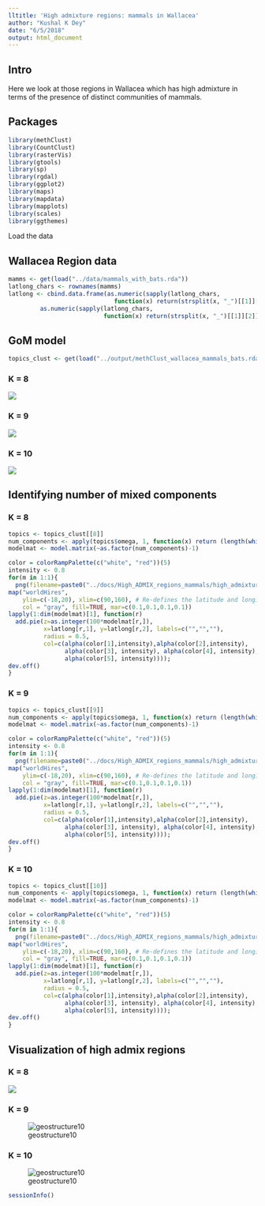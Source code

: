 ```yaml
---
lltitle: 'High admixture regions: mammals in Wallacea'
author: "Kushal K Dey"
date: "6/5/2018"
output: html_document
---
```


## Intro

Here we look at those regions in Wallacea which has high admixture in terms of 
the presence of distinct communities of mammals. 

## Packages

```r
library(methClust)
library(CountClust)
library(rasterVis)
library(gtools)
library(sp)
library(rgdal)
library(ggplot2)
library(maps)
library(mapdata)
library(mapplots)
library(scales)
library(ggthemes)
```

Load the data

## Wallacea Region data

```r
mamms <- get(load("../data/mammals_with_bats.rda"))
latlong_chars <- rownames(mamms)
latlong <- cbind.data.frame(as.numeric(sapply(latlong_chars, 
                              function(x) return(strsplit(x, "_")[[1]][1]))),
         as.numeric(sapply(latlong_chars, 
                           function(x) return(strsplit(x, "_")[[1]][2]))))
```


## GoM model

```r
topics_clust <- get(load("../output/methClust_wallacea_mammals_bats.rda"))
```

###  K = 8

![](Wallacea_mammals_bats/geostructure_birds_8.png)

###  K = 9

![](Wallacea_mammals_bats/geostructure_birds_9.png)

###  K = 10

![](Wallacea_mammals_bats/geostructure_birds_10.png)


## Identifying number of mixed components

### K = 8

```r
topics <- topics_clust[[8]]
num_components <- apply(topics$omega, 1, function(x) return (length(which(x > 0.1))))
modelmat <- model.matrix(~as.factor(num_components)-1)
```

```r
color = colorRampPalette(c("white", "red"))(5)
intensity <- 0.8
for(m in 1:1){
  png(filename=paste0("../docs/High_ADMIX_regions_mammals/high_admixture_K_8.png"),width = 1000, height = 800)
map("worldHires",
    ylim=c(-18,20), xlim=c(90,160), # Re-defines the latitude and longitude range
    col = "gray", fill=TRUE, mar=c(0.1,0.1,0.1,0.1))
lapply(1:dim(modelmat)[1], function(r)
  add.pie(z=as.integer(100*modelmat[r,]),
          x=latlong[r,1], y=latlong[r,2], labels=c("","",""),
          radius = 0.5,
          col=c(alpha(color[1],intensity),alpha(color[2],intensity),
                alpha(color[3], intensity), alpha(color[4], intensity),
                alpha(color[5], intensity))));
dev.off()
}

```


### K = 9

```r
topics <- topics_clust[[9]]
num_components <- apply(topics$omega, 1, function(x) return (length(which(x > 0.1))))
modelmat <- model.matrix(~as.factor(num_components)-1)
```

```r
color = colorRampPalette(c("white", "red"))(5)
intensity <- 0.8
for(m in 1:1){
  png(filename=paste0("../docs/High_ADMIX_regions_mammals/high_admixture_K_9.png"),width = 1000, height = 800)
map("worldHires",
    ylim=c(-18,20), xlim=c(90,160), # Re-defines the latitude and longitude range
    col = "gray", fill=TRUE, mar=c(0.1,0.1,0.1,0.1))
lapply(1:dim(modelmat)[1], function(r)
  add.pie(z=as.integer(100*modelmat[r,]),
          x=latlong[r,1], y=latlong[r,2], labels=c("","",""),
          radius = 0.5,
          col=c(alpha(color[1],intensity),alpha(color[2],intensity),
                alpha(color[3], intensity), alpha(color[4], intensity),
                alpha(color[5], intensity))));
dev.off()
}

```


### K = 10

```r
topics <- topics_clust[[10]]
num_components <- apply(topics$omega, 1, function(x) return (length(which(x > 0.1))))
modelmat <- model.matrix(~as.factor(num_components)-1)
```

```r
color = colorRampPalette(c("white", "red"))(5)
intensity <- 0.8
for(m in 1:1){
  png(filename=paste0("../docs/High_ADMIX_regions_mammals/high_admixture_K_10.png"),width = 1000, height = 800)
map("worldHires",
    ylim=c(-18,20), xlim=c(90,160), # Re-defines the latitude and longitude range
    col = "gray", fill=TRUE, mar=c(0.1,0.1,0.1,0.1))
lapply(1:dim(modelmat)[1], function(r)
  add.pie(z=as.integer(100*modelmat[r,]),
          x=latlong[r,1], y=latlong[r,2], labels=c("","",""),
          radius = 0.5,
          col=c(alpha(color[1],intensity),alpha(color[2],intensity),
                alpha(color[3], intensity), alpha(color[4], intensity),
                alpha(color[5], intensity))));
dev.off()
}

```

## Visualization of high admix regions

### K = 8

![](High_ADMIX_regions_mammals/high_admixture_K_8.png)

### K = 9

![geostructure10](High_ADMIX_regions_mammals/high_admixture_K_9.png)

### K = 10

![geostructure10](High_ADMIX_regions_mammals/high_admixture_K_10.png)


```r
sessionInfo()
```


